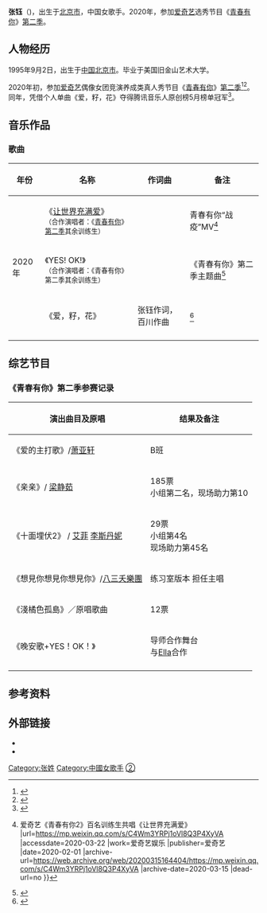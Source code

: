 {{otheruses|張鈺}}
{{艺人
| 姓名 = 张钰
| 类型 = 女歌手
| 图片 = 
| 图片尺寸 = 
| 罗马拼音 = Zhang Yu
| 昵称 = 
| 国籍 = {{PRC}}
| 籍贯 = 汉族
| 出生日期 = {{Birth date and age|1995|9|2}}
| 出生地点 = {{CHN}}[[北京|北京]]
| 职业 = 歌手
| 母校 = 
| 教育程度 = [[旧金山艺术大学|旧金山艺术大学]]服装设计
| 出道地点 = 
| 经纪公司 = 大王娱乐
| 活跃年代 = 2020年至今
}}

'''张钰'''（{{bd|1995年|9月2日}})，出生于[[北京市|北京市]]，中国女歌手。2020年，参加[[爱奇艺|爱奇艺]]选秀节目《[[青春有你|青春有你]]》[[青春有你_(第二季)|第二季]]。

== 人物经历 ==
1995年9月2日，出生于[[中國|中国]][[北京市|北京市]]。毕业于美国旧金山艺术大学。

2020年初，参加[[爱奇艺|爱奇艺]]偶像女团竞演养成类真人秀节目《[[青春有你|青春有你]]》[[青春有你_(第二季)|第二季]]<ref>{{cite news |author=刘玮 |editor=佟娜 |title=《青春有你2》官宣109位训练生，蔡徐坤公布考核标准 |url=http://www.bjnews.com.cn/ent/2020/01/15/674889.html |accessdate=2020-06-21 |work=新京报网 |date=2020-01-15 |archive-url=https://web.archive.org/web/20200315164225/http://www.bjnews.com.cn/ent/2020/01/15/674889.html |archive-date=2020-03-15 |dead-url=no }}</ref><ref>{{cite news |title=《青春有你2》独家专访：张钰曾是“中华小诗仙” |url=https://www.iqiyi.com/v_19rwy6xikw.html |accessdate=2020-11-02 |work=爱奇艺娱乐 |publisher=爱奇艺 |date=2020-03-16 |archive-date=2020-11-02 |archive-url=https://web.archive.org/web/20201102081106/https://www.iqiyi.com/v_19rwy6xikw.html }}</ref>。同年，凭借个人单曲《爱，籽，花》夺得腾讯音乐人原创榜5月榜单冠军<ref>{{cite news |title=腾讯音乐人原创榜5月月榜出炉 张钰携《爱，籽，花》夺冠 |url=http://www.kankanyulewang.com/news/8984.html |accessdate=2020-11-02 |work=看看娱乐网 |date=2020-06-04 |archive-date=2022-03-31 |archive-url=https://web.archive.org/web/20220331014302/http://www.kankanyulewang.com/news/8984.html }}</ref>。

== 音乐作品 ==
=== 歌曲 ===
{| class="wikitable"
|- align=center
! 年份
! 名称
!作词曲
! 备注
|-
|rowspan=4|2020年
|《[[让世界充满爱|让世界充满爱]]》<br><small>（合作演唱者：《[[青春有你|青春有你]]》[[青春有你_(第二季)|第二季]]其余训练生）</small>
|
|青春有你“战疫”MV<ref>{{cite news |title=抗击疫情和TA一起行动 {{!}} 爱奇艺《青春有你2》百名训练生共唱《让世界充满爱》 |url=https://mp.weixin.qq.com/s/C4Wm3YRPj1oVl8Q3P4XyVA |accessdate=2020-03-22 |work=爱奇艺娱乐 |publisher=爱奇艺 |date=2020-02-01 |archive-url=https://web.archive.org/web/20200315164404/https://mp.weixin.qq.com/s/C4Wm3YRPj1oVl8Q3P4XyVA |archive-date=2020-03-15 |dead-url=no }}</ref>
|-
|《YES! OK!》<br><small>（合作演唱者：《青春有你》第二季其余训练生）</small>
|
|《青春有你》第二季主题曲<ref>{{cite news |editor=刘欢 |title=《青春有你2》发布主题曲 百位训练生一同演绎 |url=http://www.chinanews.com/yl/2020/03-18/9129837.shtml |accessdate=2020-03-22 |work=中国新闻网 |date=2020-03-18 |archive-url=https://web.archive.org/web/20200321040241/http://www.chinanews.com/yl/2020/03-18/9129837.shtml |archive-date=2020-03-21 |dead-url=no }}</ref>
|-
|《爱，籽，花》
|张钰作词，百川作曲
|<ref>{{cite website|title=爱，籽，花歌词|url=http://www.yue365.com/getgeci/4415/444974.shtml|accessdate=2020-11-01|website=365音乐网|5=|archive-date=2020-11-02|archive-url=https://web.archive.org/web/20201102081107/http://www.yue365.com/getgeci/4415/444974.shtml|dead-url=no}}</ref>
|-
|}

== 综艺节目 ==
=== 《青春有你》第二季参赛记录 ===
{|class=wikitable style=text-align:center
! 演出曲目及原唱
! 结果及备注
|-
|《爱的主打歌》/[[萧亚轩|萧亚轩]]
|B班
|-
|《亲亲》/ [[梁静茹|梁静茹]]
|185票<br>小组第二名，现场助力第10
|-
|《十面埋伏2》 / [[艾菲|艾菲]]  [[李斯丹妮|李斯丹妮]]
|29票<br/>小组第4名<br/>现场助力第45名
|-
|《想見你想見你想見你》/[[八三夭樂團|八三夭樂團]]
|练习室版本
担任主唱
|-
|《淺橘色孤島》／原唱歌曲
|12票
|-
|《晚安歌+YES！OK！》
|导师合作舞台<br/>与[[陈嘉桦|Ella]]合作
|-
|}

== 参考资料 ==
{{reflist|2}}

[[Category:张姓|Category:张姓]]
[[Category:中國女歌手|Category:中國女歌手]]
[[Category:青春有你第二季选手|②]]

== 外部链接 ==
*{{Sinaweibo|moctopus}}
*{{Instagram|1cheung}}

{{青春有你 (第二季)}}